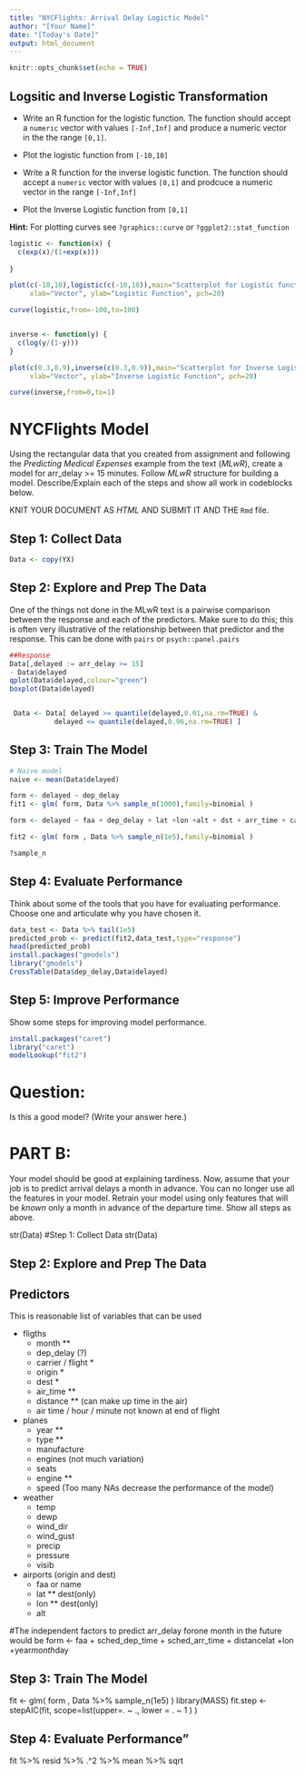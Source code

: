 ---
title: "NYCFlights: Arrival Delay Logictic Model"
author: "[Your Name]"
date: "[Today's Date]"
output: html_document
---

```{r setup, include=FALSE}
knitr::opts_chunk$set(echo = TRUE)
```


## Logsitic and Inverse Logistic Transformation 

- Write an R function for the logistic function. The function should accept a `numeric` vector with values `[-Inf,Inf]` and produce a numeric vector in the the range `[0,1]`.

- Plot the logistic function from  `[-10,10]`

- Write a R function for the inverse logistic function. The function should accept a `numeric` vector with values `[0,1]` and prodcuce a numeric vector in the range `[-Inf,Inf]`

- Plot the Inverse Logistic function from `[0,1]`


**Hint:** For plotting curves see `?graphics::curve` or `?ggplot2::stat_function`

```{r "Logistic and Inverse Logistic" }
logistic <- function(x) {
  c(exp(x)/(1+exp(x)))
  
}

plot(c(-10,10),logistic(c(-10,10)),main="Scatterplot for Logistic function", 
     xlab="Vector", ylab="Logistic Function", pch=20)

curve(logistic,from=-100,to=100)


inverse <- function(y) {
  c(log(y/(1-y)))
}

plot(c(0.3,0.9),inverse(c(0.3,0.9)),main="Scatterplot for Inverse Logistic function", 
     xlab="Vector", ylab="Inverse Logistic Function", pch=20)

curve(inverse,from=0,to=1)


```


# NYCFlights Model

Using the rectangular data that you created from assignment and following the *Predicting Medical Expenses* example from the text (*MLwR*), create a model for arr_delay >= 15 minutes. Follow *MLwR* structure   for building a model. Describe/Explain each of the steps and show all work in codeblocks below.

KNIT YOUR DOCUMENT AS *HTML* AND SUBMIT IT AND THE `Rmd` file.   

## Step 1: Collect Data 

```{r "Step 1: Collect Data" }

Data <- copy(YX)

```

## Step 2: Explore and Prep The Data


One of the things not done in the MLwR text is a pairwise comparison between the response and each of the predictors. Make sure to do this; this is often very illustrative of the relationship between that predictor and the response. This can be done with `pairs` or `psych::panel.pairs`


```{r "Step 2: Explore and Prep The Data" }
##Response
Data[,delayed := arr_delay >= 15]
- Data$delayed
qplot(Data$delayed,colour="green")
boxplot(Data$delayed)


 Data <- Data[ delayed >= quantile(delayed,0.01,na.rm=TRUE) &  
           delayed <= quantile(delayed,0.96,na.rm=TRUE) ]

```

## Step 3:  Train The Model

```{r "Step 3: Train The Model" }
# Naive model
naive <- mean(Data$delayed)

form <- delayed ~ dep_delay
fit1 <- glm( form, Data %>% sample_n(1000),family=binomial )

form <- delayed ~ faa + dep_delay + lat +lon +alt + dst + arr_time + carrier + distance + minute + year + day + month + air_time + wind_gust + precip

fit2 <- glm( form , Data %>% sample_n(1e5),family=binomial )

?sample_n


```

## Step 4: Evaluate Performance

Think about some of the tools that you have for evaluating performance.  Choose one and articulate why you have chosen it.

```{r "Step 4: Evaluate Performance" }

data_test <- Data %>% tail(1e5)
predicted_prob <- predict(fit2,data_test,type="response")
head(predicted_prob)
install.packages("gmodels")
library("gmodels")
CrossTable(Data$dep_delay,Data$delayed) 

```

 
## Step 5: Improve Performance 

Show some steps for improving model performance.

```{r "Step 5: Improve Performance" }
install.packages("caret")
library("caret")
modelLookup("fit2")

```


# Question:

Is this a good model?  (Write your answer here.)


# PART B:

Your model should be good at explaining tardiness. Now, assume that your job is to predict arrival delays a month in advance. You can no longer use all the features in your model. Retrain your model using only features that will be *known* only a month in advance of the departure time.  Show all steps as above.

str(Data)
#Step 1: Collect Data
str(Data)

## Step 2: Explore and Prep The Data
## Predictors

This is reasonable list of variables that can be used 

- fligths
  - month             **
  - dep_delay (?)     
  - carrier / flight  *
  - origin            *
  - dest              *
  - air_time          **
  - distance          **  (can make up time in the air)
  - air time / hour / minute not known at end of flight
  
- planes
  - year              ** 
  - type              **
  - manufacture
  - engines          (not much variation)
  - seats
  - engine           **
  - speed            (Too many NAs decrease the performance of the model)

- weather 
  - temp             
  - dewp
  - wind_dir         
  - wind_gust         
  - precip           
  - pressure         
  - visib            
  
- airports (origin and dest)
  - faa or name
  - lat             ** dest(only)
  - lon             ** dest(only)
  - alt              
  



#The independent factors to predict arr_delay forone month in the future would be
form <- faa + sched_dep_time + sched_arr_time + distancelat +lon +year*month*day

## Step 3:  Train The Model
fit <- glm( form , Data %>% sample_n(1e5) )
library(MASS)
fit.step <- stepAIC(fit, scope=list(upper=. ~ ., lower = . ~ 1 ) )

## Step 4: Evaluate Performance" 

fit %>% resid %>% .^2 %>% mean %>% sqrt 




